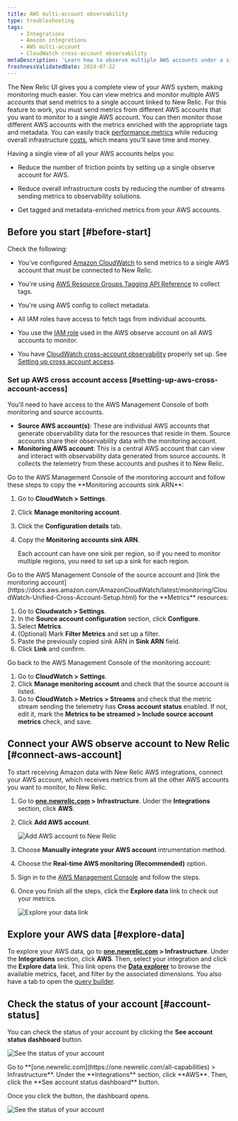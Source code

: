 ```yaml
---
title: AWS multi-account observability
type: troubleshooting
tags:
    - Integrations
    - Amazon integrations
    - AWS multi-account
    - CloudWatch cross-account observability
metaDescription: 'Learn how to observe multiple AWS accounts under a single account on the New Relic user interface.'
freshnessValidatedDate: 2024-07-22
---
```


The New Relic UI gives you a complete view of your AWS system, making monitoring much easier. You can view metrics and monitor multiple AWS accounts that send metrics to a single account linked to New Relic. For this feature to work, you must send metrics from different AWS accounts that you want to monitor to a single AWS account. You can then monitor those different AWS accounts with the metrics enriched with the appropriate tags and metadata. You can easily track [performance metrics](/docs/data-apis/understand-data/new-relic-data-types/) while reducing overall infrastructure [costs](/docs/accounts/accounts-billing/new-relic-one-pricing-billing/data-ingest-billing/), which means you'll save time and money.

Having a single view of all your AWS accounts helps you:

* Reduce the number of friction points by setting up a single observe account for AWS.

* Reduce overall infrastructure costs by reducing the number of streams sending metrics to observability solutions.

* Get tagged and metadata-enriched metrics from your AWS accounts.

## Before you start [#before-start]

Check the following:

* You've configured [Amazon CloudWatch](https://aws.amazon.com/cloudwatch/) to send metrics to a single AWS account that must be connected to New Relic.

* You're using [AWS Resource Groups Tagging API Reference](https://docs.aws.amazon.com/resourcegroupstagging/latest/APIReference/overview.html) to collect tags.

* You're using AWS config to collect metadata.

* All IAM roles have access to fetch tags from individual accounts.

* You use the [IAM role](https://docs.aws.amazon.com/IAM/latest/UserGuide/id_roles.html) used in the AWS observe account on all AWS accounts to monitor.

* You have [CloudWatch cross-account observability](https://docs.aws.amazon.com/AmazonCloudWatch/latest/monitoring/CloudWatch-Unified-Cross-Account.html) properly set up. See [Setting up cross account access](#setting-up-aws-cross-account-access).

### Set up AWS cross account access [#setting-up-aws-cross-account-access]

You'll need to have access to the AWS Management Console of both monitoring and source accounts.

* **Source AWS account(s)**: These are individual AWS accounts that generate observability data for the resources that reside in them. Source accounts share their observability data with the monitoring account.
* **Monitoring AWS account**: This is a central AWS account that can view and interact with observability data generated from source accounts. It collects the telemetry from these accounts and pushes it to New Relic.
<Steps>
<Step>
Go to the AWS Management Console of the monitoring account and follow these steps to copy the <DNT>**Monitoring accounts sink ARN**</DNT>:

1. Go to <DNT>**CloudWatch > Settings**</DNT>.
2. Click <DNT>**Manage monitoring account**</DNT>.
3. Click the <DNT>**Configuration details**</DNT> tab.
4. Copy the <DNT>**Monitoring accounts sink ARN**</DNT>.

    <Callout variant="important">
        Each account can have one sink per region, so if you need to monitor multiple regions, you need to set up a sink for each region.
    </Callout>
</Step>
<Step>
Go to the AWS Management Console of the source account and [link the monitoring account](https://docs.aws.amazon.com/AmazonCloudWatch/latest/monitoring/CloudWatch-Unified-Cross-Account-Setup.html) for the <DNT>**Metrics**</DNT> resources:

1. Go to <DNT>**Cloudwatch > Settings**</DNT>.
2. In the <DNT>**Source account configuration**</DNT> section, click <DNT>**Configure**</DNT>.
3. Select <DNT>**Metrics**</DNT>.
4. (Optional) Mark <DNT>**Filter Metrics**</DNT> and set up a filter.
5. Paste the previously copied sink ARN in <DNT>**Sink ARN**</DNT> field.
6. Click <DNT>**Link**</DNT> and confirm.
</Step>
<Step>
Go back to the AWS Management Console of the monitoring account:

1. Go to <DNT>**CloudWatch > Settings**</DNT>.
2. Click <DNT>**Manage monitoring account**</DNT> and check that the source account is listed.
3. Go to <DNT>**CloudWatch > Metrics > Streams**</DNT> and check that the metric stream sending the telemetry has <DNT>**Cross account status**</DNT> enabled. If not, edit it, mark the <DNT>**Metrics to be streamed > Include source account metrics**</DNT> check, and save.
</Step>
</Steps>

## Connect your AWS observe account to New Relic [#connect-aws-account]

To start receiving Amazon data with New Relic AWS integrations, connect your AWS account, which receives metrics from all the other AWS accounts you want to monitor, to New Relic.

1. Go to <DNT>**[one.newrelic.com](https://one.newrelic.com/all-capabilities) > Infrastructure**</DNT>. Under the <DNT>**Integrations**</DNT> section, click <DNT>**AWS**</DNT>.

2. Click <DNT>**Add AWS account**</DNT>.

   <img
     title="Add AWS account to New Relic"
     alt="Add AWS account to New Relic"
     src="/images/infrastructure_screenshot-crop_aws-add-account.webp"
   />

3. Choose <DNT>**Manually integrate your AWS account**</DNT> intrumentation method.

4. Choose the <DNT>**Real-time AWS monitoring (Recommended)**</DNT> option.

5. Sign in to the [AWS Management Console](https://aws.amazon.com/console/) and follow the steps.

6. Once you finish all the steps, click the <DNT>**Explore data**</DNT> link to check out your metrics.

   <img
     title="Explore your data link"
     alt="Explore your data link"
     src="/images/infrastructure_screenshot-crop_aws-explore-data-link.webp"
   />

## Explore your AWS data [#explore-data]

To explore your AWS data, go to <DNT>**[one.newrelic.com](https://one.newrelic.com/all-capabilities) > Infrastructure**</DNT>. Under the <DNT>**Integrations**</DNT> section, click <DNT>**AWS**</DNT>. Then, select your integration and click the <DNT>**Explore data**</DNT> link. This link opens the <DNT>[**Data explorer**](/docs/query-your-data/explore-query-data/browse-data/introduction-data-explorer/)</DNT> to browse the available metrics, facet, and filter by the associated dimensions. You also have a tab to open the [query builder](/docs/telemetry-data-platform/get-data/apis/query-metric-data-type/).

## Check the status of your account [#account-status]

You can check the status of your account by clicking the <DNT>**See account status dashboard**</DNT> button.

<img
  title="See the status of your account"
  alt="See the status of your account"
  src="/images/infrastructure_screenshot-crop_aws-see-account-status-dashboard.webp"
/>

<figcaption>
  Go to <DNT>**[one.newrelic.com](https://one.newrelic.com/all-capabilities) > Infrastructure**</DNT>. Under the <DNT>**Integrations**</DNT> section, click <DNT>**AWS**</DNT>. Then, click the <DNT>**See account status dashboard**</DNT> button.
</figcaption>

Once you click the button, the dashboard opens.

<img
  title="See the status of your account"
  alt="See the status of your account"
  src="/images/infrastructure_screenshot-crop_aws-account-status-dashboard.webp"
/>
